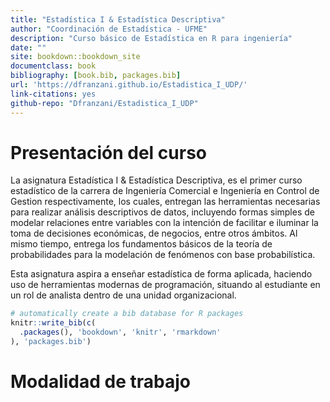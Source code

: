```yaml
--- 
title: "Estadística I & Estadística Descriptiva"
author: "Coordinación de Estadística - UFME"
description: "Curso básico de Estadística en R para ingeniería"
date: ""
site: bookdown::bookdown_site
documentclass: book
bibliography: [book.bib, packages.bib]
url: 'https://dfranzani.github.io/Estadistica_I_UDP/'
link-citations: yes
github-repo: "Dfranzani/Estadistica_I_UDP"
---
```


# Presentación del curso {-}

La asignatura Estadística I & Estadística Descriptiva, es el primer curso estadístico de la carrera de Ingeniería Comercial e Ingeniería en Control de Gestion respectivamente, los cuales, entregan las herramientas necesarias para realizar análisis descriptivos de datos, incluyendo formas simples de modelar relaciones entre variables con la intención de facilitar e iluminar la toma de decisiones económicas, de negocios, entre otros ámbitos. Al mismo tiempo, entrega los fundamentos básicos de la teoría de probabilidades para la modelación de fenómenos con base probabilística.

Esta asignatura aspira a enseñar estadística de forma aplicada, haciendo uso de herramientas modernas de programación, situando al estudiante en un rol de analista dentro de una unidad organizacional.

```r
# automatically create a bib database for R packages
knitr::write_bib(c(
  .packages(), 'bookdown', 'knitr', 'rmarkdown'
), 'packages.bib')
```

# Modalidad de trabajo {-}
